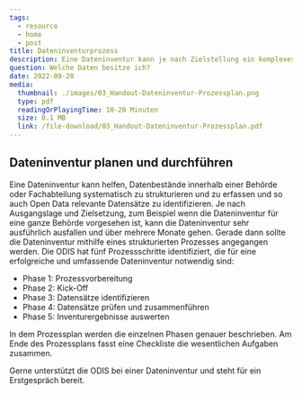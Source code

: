 ```yaml
---
tags:
  - resource
  - home
  - post
title: Dateninventurprozess
description: Eine Dateninventur kann je nach Zielstellung ein komplexes Unterfangen sein, bei dem ein strukturiertes Vorgehen hilft. Die ODIS hat in einem Prozessplan die wesentlichen Schritte von der Prozessvorbereitung bis hin zur Auswertung des Dateninventurprozesses zusammengefasst und stellt eine Checkliste zur Verfügung.
question: Welche Daten besitze ich?
date: 2022-09-20
media:
  thumbnail: ./images/03_Handout-Dateninventur-Prozessplan.png
  type: pdf
  readingOrPlayingTime: 10-20 Minuten
  size: 0.1 MB
  link: /file-download/03_Handout-Dateninventur-Prozessplan.pdf
---
```


## Dateninventur planen und durchführen 

Eine Dateninventur kann helfen, Datenbestände innerhalb einer Behörde oder Fachabteilung systematisch zu strukturieren und zu erfassen und so auch Open Data relevante Datensätze zu identifizieren. Je nach Ausgangslage und Zielsetzung, zum Beispiel wenn die Dateninventur für eine ganze Behörde vorgesehen ist, kann die Dateninventur sehr ausführlich ausfallen und über mehrere Monate gehen. Gerade dann sollte die Dateninventur mithilfe eines strukturierten Prozesses angegangen werden. Die ODIS hat fünf Prozessschritte identifiziert, die für eine erfolgreiche und umfassende Dateninventur notwendig sind:

-	Phase 1: Prozessvorbereitung
-	Phase 2: Kick-Off
-	Phase 3: Datensätze identifizieren
-	Phase 4: Datensätze prüfen und zusammenführen
-	Phase 5: Inventurergebnisse auswerten

In dem Prozessplan werden die einzelnen Phasen genauer beschrieben. Am Ende des Prozessplans fasst eine Checkliste die wesentlichen Aufgaben zusammen. 

Gerne unterstützt die ODIS bei einer Dateninventur und steht für ein Erstgespräch bereit.

<PdfEmbed
  filePath="/file-download/03_Handout-Dateninventur-Prozessplan.pdf"
  downloadLinkText="Download Handout"
  mediaMetadata={frontmatter.media}
/>